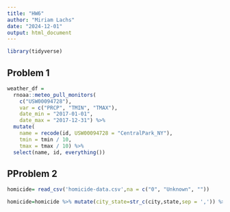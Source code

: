 ```yaml
---
title: "HW6"
author: "Miriam Lachs"
date: "2024-12-01"
output: html_document
---
```


```r
library(tidyverse)
```
## Problem 1
```r
weather_df = 
  rnoaa::meteo_pull_monitors(
    c("USW00094728"),
    var = c("PRCP", "TMIN", "TMAX"), 
    date_min = "2017-01-01",
    date_max = "2017-12-31") %>%
  mutate(
    name = recode(id, USW00094728 = "CentralPark_NY"),
    tmin = tmin / 10,
    tmax = tmax / 10) %>%
  select(name, id, everything())
```


## PProblem 2
```r
homicide= read_csv('homicide-data.csv',na = c("0", "Unknown", ""))

homicide=homicide %>% mutate(city_state=str_c(city,state,sep = ',')) %>% filter(!city_state  %in% c('Dallas,TX', 'Phoenix,AZ',  'Kansas City,MO','Tulsa,AL')) %>% filter(victim_race %in% c('White','Black')) 
```

